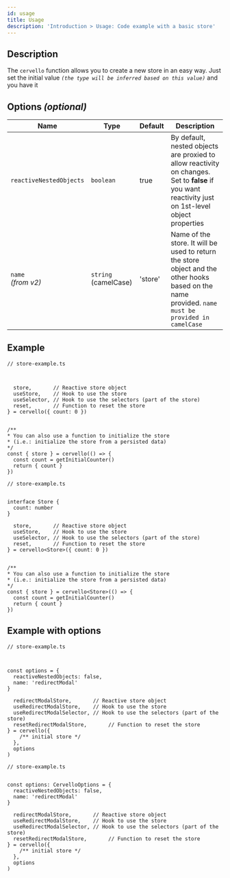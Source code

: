 ```yaml
---
id: usage
title: Usage
description: 'Introduction > Usage: Code example with a basic store'
---
```



## Description
The `cervello` function allows you to create a new store in an easy way.
Just set the initial value _`(the type will be inferred based on this value)`_ and you have it

## Options _(optional)_
| Name                    | Type                 |Default    |Description         |
|---                      |---                   |---        |---	                |
| `reactiveNestedObjects` | `boolean`            | true      |  By default, nested objects are proxied to allow reactivity on changes. Set to **false** if you want reactivity just on 1st-level object properties |
| `name`<br /> _(from v2)_  | `string` (camelCase) | 'store'   |  Name of the store. It will be used to return the store object and the other hooks based on the name provided. `name must be provided in camelCase` |



## Example

<Tabs groupId="code-language">
  <TabItem value="jsx" label="JavaScript">

    // store-example.ts



      store,       // Reactive store object
      useStore,    // Hook to use the store
      useSelector, // Hook to use the selectors (part of the store)
      reset,       // Function to reset the store 
    } = cervello({ count: 0 })


    /**
    * You can also use a function to initialize the store
    * (i.e.: initialize the store from a persisted data)
    */
    const { store } = cervello(() => {
      const count = getInitialCounter()
      return { count }
    })
    

  </TabItem>
  <TabItem value="tsx" label="TypeScript">

    // store-example.ts


    interface Store {
      count: number
    }

      store,       // Reactive store object
      useStore,    // Hook to use the store
      useSelector, // Hook to use the selectors (part of the store)
      reset,       // Function to reset the store 
    } = cervello<Store>({ count: 0 })


    /**
    * You can also use a function to initialize the store
    * (i.e.: initialize the store from a persisted data)
    */
    const { store } = cervello<Store>(() => {
      const count = getInitialCounter()
      return { count }
    })

  </TabItem>
</Tabs>



## Example with options

<Tabs groupId="code-language">
  <TabItem value="jsx" label="JavaScript">

    // store-example.ts



    const options = {
      reactiveNestedObjects: false,
      name: 'redirectModal'
    }

      redirectModalStore,       // Reactive store object
      useRedirectModalStore,    // Hook to use the store
      useRedirectModalSelector, // Hook to use the selectors (part of the store)
      resetRedirectModalStore,       // Function to reset the store
    } = cervello({
        /** initial store */
      },
      options
    )

  </TabItem>
  <TabItem value="tsx" label="TypeScript">

    // store-example.ts


    const options: CervelloOptions = {
      reactiveNestedObjects: false,
      name: 'redirectModal'
    }

      redirectModalStore,       // Reactive store object
      useRedirectModalStore,    // Hook to use the store
      useRedirectModalSelector, // Hook to use the selectors (part of the store)
      resetRedirectModalStore,       // Function to reset the store
    } = cervello({
        /** initial store */
      },
      options
    )

  </TabItem>
</Tabs>
